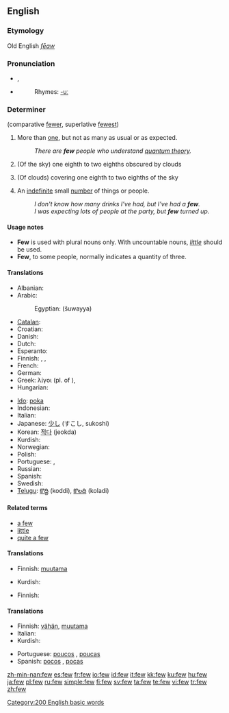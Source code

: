 {{See|Few}}
==English==

{{rank|face|tell|because|177|few|whom|love|far}}

===Etymology===
Old English ''[[fēaw]]''

===Pronunciation===
* {{IPA|/fjuː/}}, {{SAMPA|/fju:/}}
* {{audio|en-us-few.ogg|Audio (US)}}
*: Rhymes: [[Rhymes:English:-uː|-uː]]

===Determiner===
{{en-det}} (comparative [[fewer]], superlative [[fewest]])

# More than [[one]], but not as many as usual or as expected.
#: ''There are '''few''' people who understand [[quantum theory]].''
# {{meteorology}} {{not comparable}} (Of the sky) one eighth to two eighths obscured by clouds
# {{meteorology}} {{not comparable}} (Of clouds) covering one eighth to two eighths of the sky
# An [[indefinite]] small [[number]] of things or people.
#: ''I don't know how many drinks I've had, but I've had a '''few'''.''
#: ''I was expecting lots of people at the party, but '''few''' turned up.''

====Usage notes====
* '''Few''' is used with plural nouns only.  With uncountable nouns, ''[[little]]'' should be used.
* '''Few''', to some people, normally indicates a quantity of three.

====Translations====
{{trans-top|more than one, but not as many as usual or as expected}}
* Albanian: {{t-|sq|pak|xs=Albanian}}
* Arabic:
*: Egyptian: {{Arab|[[شوية]]}} (šuwayya)
* [[Catalan]]: {{t|ca|poc}}
* Croatian: {{t+|hr|malo}}
* Danish: {{t+|da|få}}
* Dutch: {{t+|nl|weinig}}
* Esperanto: {{t-|eo|malmulta|xs=Esperanto}}
* Finnish: {{t+|fi|harva}}, {{t+|fi|vähän}}, {{t+|fi|muutama}}
* French: {{t+|fr|peu}}
* German: {{t+|de|wenig}}
* Greek: λίγοι (pl. of {{t+|el|λίγος|sc=Grek}}), {{t+|el|μερικοί|sc=Grek}}
* Hungarian: {{t+|hu|kevés}}
{{trans-mid}}
* [[Ido]]: [[poka]]
* Indonesian: {{t+|id|sedikit|xs=Indonesian}}
* Italian: {{t+|it|poco}}
* Japanese: [[少し]] (すこし, sukoshi)
* Korean: [[적다]] (jeokda)
* Kurdish: {{t+|ku|که‌م|sc=KUchar}}
* Norwegian: {{t+|no|få}}
* Polish: {{t|pl|kilka}}
* Portuguese: {{t+|pt|poucos|m}}, {{t|pt|poucas|f}}
* Russian: {{t+|ru|немногий|tr=nemnogij|sc=Cyrl}}
* Spanish: {{t+|es|poco}}
* Swedish: {{t+|sv|få}}
* [[Telugu]]: [[కొద్ది]] (koddi), [[కొలది]] (koladi)
{{trans-bottom}}

{{trans-top|(''meteorology'') 1-2 eights covered with clouds}}
{{trans-mid}}
{{trans-bottom}}

{{trans-top|(''meteorology'') covering 1-2 eighths of the sky}}
{{trans-mid}}
{{trans-bottom}}

====Related terms====
* [[a few]]
* [[little]]
* [[quite a few]]

====Translations====
{{trans-top|small number}}
* Finnish: [[muutama]]
{{trans-mid}}
* Kurdish: {{KUchar|[[که‌مێ]]}}
{{trans-bottom}}

{{trans-top|elite group}}
* Finnish: {{t+|fi|harva|alt=harvat}}
{{trans-mid}}
{{trans-bottom}}

====Translations====
{{trans-top|small number}}
* Finnish: [[vähän]], [[muutama]]
* Italian: {{t+|it|pochi}}
* Kurdish: {{KUchar|[[که‌م]]}}
{{trans-mid}}
* Portuguese: [[poucos]] {{m}}, [[poucas]] {{f}}
* Spanish: [[pocos]] {{m}}, [[pocas]] {{f}}
{{trans-bottom}}

[[Category:200 English basic words]]

[[zh-min-nan:few]]
[[es:few]]
[[fr:few]]
[[io:few]]
[[id:few]]
[[it:few]]
[[kk:few]]
[[ku:few]]
[[hu:few]]
[[ja:few]]
[[pl:few]]
[[ru:few]]
[[simple:few]]
[[fi:few]]
[[sv:few]]
[[ta:few]]
[[te:few]]
[[vi:few]]
[[tr:few]]
[[zh:few]]